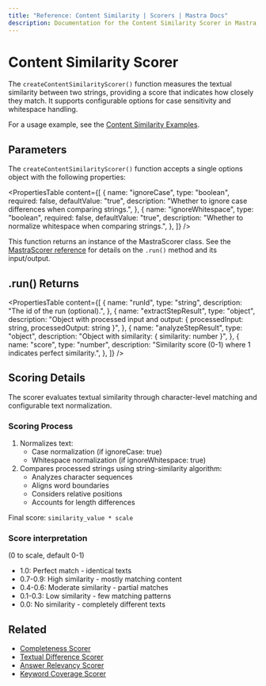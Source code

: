 ```yaml
---
title: "Reference: Content Similarity | Scorers | Mastra Docs"
description: Documentation for the Content Similarity Scorer in Mastra, which measures textual similarity between strings and provides a matching score.
---
```


# Content Similarity Scorer

The `createContentSimilarityScorer()` function measures the textual similarity between two strings, providing a score that indicates how closely they match. It supports configurable options for case sensitivity and whitespace handling.

For a usage example, see the [Content Similarity Examples](/examples/scorers/content-similarity).

## Parameters

The `createContentSimilarityScorer()` function accepts a single options object with the following properties:

<PropertiesTable
  content={[
    {
      name: "ignoreCase",
      type: "boolean",
      required: false,
      defaultValue: "true",
      description: "Whether to ignore case differences when comparing strings.",
    },
    {
      name: "ignoreWhitespace",
      type: "boolean",
      required: false,
      defaultValue: "true",
      description: "Whether to normalize whitespace when comparing strings.",
    },
  ]}
/>

This function returns an instance of the MastraScorer class. See the [MastraScorer reference](./mastra-scorer) for details on the `.run()` method and its input/output.

## .run() Returns

<PropertiesTable
  content={[
    {
      name: "runId",
      type: "string",
      description: "The id of the run (optional).",
    },
    {
      name: "extractStepResult",
      type: "object",
      description: "Object with processed input and output: { processedInput: string, processedOutput: string }",
    },
    {
      name: "analyzeStepResult",
      type: "object",
      description: "Object with similarity: { similarity: number }",
    },
    {
      name: "score",
      type: "number",
      description: "Similarity score (0-1) where 1 indicates perfect similarity.",
    },
  ]}
/>

## Scoring Details

The scorer evaluates textual similarity through character-level matching and configurable text normalization.

### Scoring Process

1. Normalizes text:
   - Case normalization (if ignoreCase: true)
   - Whitespace normalization (if ignoreWhitespace: true)
2. Compares processed strings using string-similarity algorithm:
   - Analyzes character sequences
   - Aligns word boundaries
   - Considers relative positions
   - Accounts for length differences

Final score: `similarity_value * scale`

### Score interpretation

(0 to scale, default 0-1)

- 1.0: Perfect match - identical texts
- 0.7-0.9: High similarity - mostly matching content
- 0.4-0.6: Moderate similarity - partial matches
- 0.1-0.3: Low similarity - few matching patterns
- 0.0: No similarity - completely different texts

## Related

- [Completeness Scorer](./completeness)
- [Textual Difference Scorer](./textual-difference)
- [Answer Relevancy Scorer](./answer-relevancy)
- [Keyword Coverage Scorer](./keyword-coverage)
